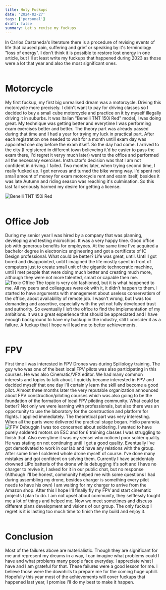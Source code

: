 ```yaml
---
title: Holy Fuckups
date: '2024-02-27'
tags: ['personal']
draft: false
summary: Let's revise my fuckups
---
```


In Carlos Castaneda's literature there is a procedure 
of revising events of life that caused pain, suffering 
and grief or speaking by it's terminology "loss of energy". I don't think it is
possible to restore lost energy in one article, but I'll at least write my 
fuckups that happened during 2023 as those were a lot that year and also the
most significant ones. 
<br/>
<br/>
# Motorcycle

My first fuckup, my first big unrealised dream was a motorcycle. Driving
this motorcycle more precisely. I didn't want to pay for driving 
classes so I decided to buy a small cube motorcycle and practice on it by myself
illegally driving it in suburbs. It was Italian "Benelli TNT 150i Red" model, I was doing
great. My technique was getting better and everytime I was performing exam exercises
better and better. The theory part was already passed during that time and I had
a year for trying my luck in practical part. After each registration one needed to
wait for a month untill exam day was appointed one day before the exam itself.
So the day had come. I arrived to the city (I registered in different town
believeing it'd be easier to pass the exam there, I'd regret it veryy much later)
went to the office and performed all the necessary exercises. Instructor's
decision was that I am not confident in driving. I failed. Two months later, when trying
second time, I really fucked up. I got nervous and turned the bike wrong way. I'd spent not small
amount of money for exam motorcycle rent and exam itself, besides it was late Autumn
and riding season was reaching it's culmination. So this last fail seriously
harmed my desire for getting a license.

![Benelli TNT 150i Red](/static/images/benelli.png)
<br/>
<br/>
# Office Job 
During my senior year I was hired by a company that was planning, developing 
and testing microchips. It was a very happy time. Good office job with generous
benefits for employees. At the same time I've acquired a bachelor degree in
electronics engineering and got a certificate of IC Design professional. What could
be better? Life was great, until. Until I got bored and disappointed, until I imagined the life
mostly spent in front of computers just to create small unit of the 
gigantic technocratic machine, until I met people that were doing much better and
creating much more, although they were not more talented, smart or capable then me. 
![Toxic Office](/static/images/office-depres.png)
The topic is very old fashioned, but it is what happened to me. All my peers and colleagues
were ok with it, it didn't happen to them. I started to have
arguments with management about useless conservatism of the office, about availability
of remote job. I wasn't wrong, but I was too demanding and 
assertive, especially with the yet not fully developed trust and authority. So eventually
I left the office to find the implementation of my ambitions. It was 
a great experience that should be appreciated and I have enough background to have my backup in the industry,
still I consider it as a failure. A fuckup that I hope will lead me to better achievements.
<br/>
<br/>
# FPV
First time I was interested in FPV Drones was during Spiliology training.
The guy who was one of the best local FPV pilots was also participating in 
this courses. He was also Cinematic/VFX editor. We had many common interests
and topics to talk about. I quickly became interested in FPV and decided myself 
that one day I'll certainly learn the skill and become a good pilot.
Almost three months later the very reputable organization announced about FPV 
construction/piloting courses which was also going to be the foundation of the
formation of local FPV piloting community. What could be better?
Not only we were learning with professionals, but also there was 
an opportunity to use the laboratory for the construction and platform for 
flights. I applied immediately. The theoretical part was very interesting. 
When all the parts were delivered the practical stage began. Hello paranoia.
![FPV Debuggin](/static/images/fpvdebug.png) 
I was too concerned about soldering. I wanted to have purely soldered motors 
on ESC and for 6 training classes I was struggling to finish 
that. Also everytime it was my sensei who noticed poor solder quality. He
was stating on not continuing until I get a good quality. 
Eventually I've got demotivated to work in our lab and have any relations with 
the group. After some time I soldered whole drone myself of course. I've done
many mistakes and got confident on solving them. Currently I have accidentaly drowned
LiPo batteris of the drone while debugging it's soft and I have no charger to revive it,
I asked for it in our public chat, but no response (Although I'll be honest, community helped me
with some questions I had during assembling my drone, besides charger is something 
every pilot needs to have his own) I am waiting for my charger to arrive 
from the Amazon shop. After this I hope I'll finally fly my FPV and start 
cinematic projects I plan to do. I am not upset about community, they selflessly
 tought me a lot of things and helped me. Now we meet sometimes and discuss
different plans development and visions of our group. The only fuckup I regret
is it is lasting too much time to finish the my build and enjoy it.
<br/>
<br/>
# Conclusion
Most of the failures above are materialistic. Though they are significant for 
me and represent my dreams in a way, I can imagine what problems could I have 
and what problems many people face everyday. I appreciate what I have and
I am grateful for that. These failures were a good lesson for me. I believe those were the downhills
to prepare me for the coming huge uphill. Hopefully this year most of the achievements will cover
fuckups that happened last year, I promise I'll do my best to make it happen.



